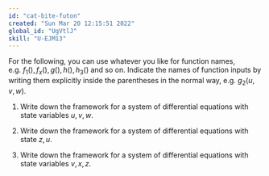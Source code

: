 ```yaml
---
id: "cat-bite-futon"
created: "Sun Mar 20 12:15:51 2022"
global_id: "UgVtlJ"
skill: "U-EJM13"
---
```



For the following,  you can use whatever you like for function names, e.g. $f_1(), f_x(), g(), h(), h_3()$ and so on. Indicate the names of function inputs by writing them explicitly inside the parentheses in the normal way, e.g. $g_2(u, v, w)$.

1. Write down the framework for a system of differential equations with state variables $u, v, w$.

2. Write down the framework for a system of differential equations with state $z, u$.

3. Write down the framework for a system of differential equations with state variables $v, x, z$.

<!-- For instance for #3:
$$\partial_t v = f(v, x, z)\\
\partial_t x = g(v, x, z)\\
\partial_t z = h(v, x, z)$$

-->


